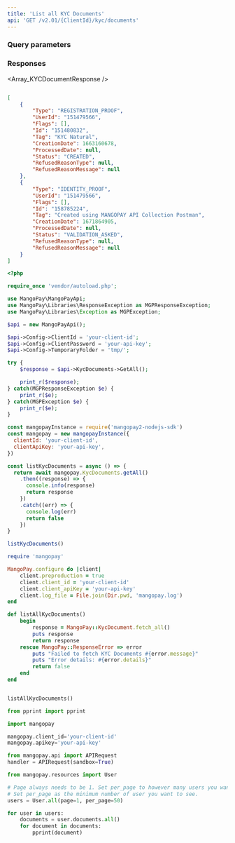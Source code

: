 ```yaml
---
title: 'List all KYC Documents'  
api: 'GET /v2.01/{ClientId}/kyc/documents'  
---
```


  

### Query parameters  

<Status1 />  

<Type1 />  

<BeforeDate2 />  

<AfterDate2 />  

### Responses  

<AccordionGroup><Accordion title="200">  

<Array_KYCDocumentResponse /></Accordion></AccordionGroup>  

<ResponseExample>  

```json 200  

[
    {
        "Type": "REGISTRATION_PROOF",
        "UserId": "151479566",
        "Flags": [],
        "Id": "151480832",
        "Tag": "KYC Natural",
        "CreationDate": 1663160678,
        "ProcessedDate": null,
        "Status": "CREATED",
        "RefusedReasonType": null,
        "RefusedReasonMessage": null
    },
    {
        "Type": "IDENTITY_PROOF",
        "UserId": "151479566",
        "Flags": [],
        "Id": "158785224",
        "Tag": "Created using MANGOPAY API Collection Postman",
        "CreationDate": 1671864905,
        "ProcessedDate": null,
        "Status": "VALIDATION_ASKED",
        "RefusedReasonType": null,
        "RefusedReasonMessage": null
    }
]  

 ```  

</ResponseExample>  

<RequestExample>  
  
```php PHP  
<?php 

require_once 'vendor/autoload.php';

use MangoPay\MangoPayApi;
use MangoPay\Libraries\ResponseException as MGPResponseException;
use MangoPay\Libraries\Exception as MGPException;

$api = new MangoPayApi();

$api->Config->ClientId = 'your-client-id';
$api->Config->ClientPassword = 'your-api-key';
$api->Config->TemporaryFolder = 'tmp/';

try {
    $response = $api->KycDocuments->GetAll();

    print_r($response);
} catch(MGPResponseException $e) {
    print_r($e);
} catch(MGPException $e) {
    print_r($e);
}  
```  

  
```javascript NodeJS  
const mangopayInstance = require('mangopay2-nodejs-sdk')
const mangopay = new mangopayInstance({
  clientId: 'your-client-id',
  clientApiKey: 'your-api-key',
})

const listKycDocuments = async () => {
  return await mangopay.KycDocuments.getAll()
    .then((response) => {
      console.info(response)
      return response
    })
    .catch((err) => {
      console.log(err)
      return false
    })
}

listKycDocuments()  
```  

  
```ruby Ruby  
require 'mangopay'

MangoPay.configure do |client|
    client.preproduction = true
    client.client_id = 'your-client-id'
    client.client_apiKey = 'your-api-key'
    client.log_file = File.join(Dir.pwd, 'mangopay.log')
end

def listAllKycDocuments()
    begin
        response = MangoPay::KycDocument.fetch_all()
        puts response
        return response
    rescue MangoPay::ResponseError => error
        puts "Failed to fetch KYC Documents #{error.message}"
        puts "Error details: #{error.details}"
        return false
    end
end


listAllKycDocuments()  
```  

  
```python Python  
from pprint import pprint

import mangopay

mangopay.client_id='your-client-id'
mangopay.apikey='your-api-key'

from mangopay.api import APIRequest
handler = APIRequest(sandbox=True)

from mangopay.resources import User

# Page always needs to be 1. Set per_page to however many users you want displayed.
# Set per_page as the minimum number of user you want to see.
users = User.all(page=1, per_page=50) 

for user in users:
    documents = user.documents.all()
    for document in documents:
        pprint(document)  
```  

  
</RequestExample>
